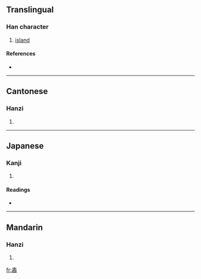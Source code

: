 {{see|岙}}
==Translingual==

===Han character===
{{Han char|rn=46|rad=山|as=13|sn=16|four=2777<sub>2</sub>|canj=竹大山 (HKU), X竹大山 (XHKU)}}

# [[island]]

====References====
* {{Han ref|kx=0321.081|dkj=08542|hdz=10798.090|uh=5DB4|ud=23988|bh=E96A|bd=59754}}

----

==Cantonese==

===Hanzi===
{{yue-hanzi|jyut=|y=ou3}}

# {{defn|Cantonese}}

----

==Japanese==

===Kanji===
{{ja-kanji|grade=|rs=山13}}

# {{defn|Japanese}}

====Readings====
* {{ja-readings|on=[[あう]] (au), [[おう]] (ō), [[いく]] (iku)|kun=[[おく]] (oku), [[くま]] (kuma)}}

----

==Mandarin==

===Hanzi===
{{cmn-hanzi|sim=岙|pin=[[ào]] ([[ao4]])|wg=ao<sup>4</sup>}}

# {{defn|Mandarin}}

[[fr:嶴]]
